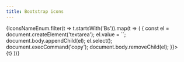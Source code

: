 ```yaml
---
title: Bootstrap icons
---
```


<LensProvider>
    <Layout.Content layout="horizontal" style={{padding: "1rem", flexWrap: 'wrap', alignItems: 'center', justifyContent: 'center'}}>
        {IconsNameEnum.filter(t => t.startsWith('Bs')).map(t => (
            <Card.Card style={{margin: '0rem 0.5rem 0.5rem 0rem', cursor: 'pointer'}} onClick={() => {
                    const el = document.createElement('textarea');
                    el.value = `<Icon type="${t}" />`;
                    document.body.appendChild(el);
                    el.select();
                    document.execCommand('copy');
                    document.body.removeChild(el);
                }}>
                <Card.Body style={{display: 'flex', alignItems: 'center', justifyContent: 'center', padding: '1rem 1rem 0.5rem 1rem', flexDirection: 'column', width: '7rem'}}>
                    <Icon name={t} fill="#7a7a7a" size="1.5rem" />
                    <br/>
                    <Card.Text style={{fontSize: '0.6rem'}}>{t}</Card.Text>
                </Card.Body>
            </Card.Card>
        ))}
    </Layout.Content>
</LensProvider>
